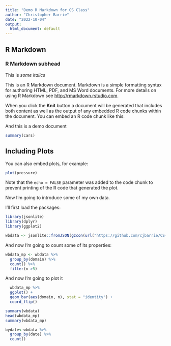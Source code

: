 ```yaml
---
title: "Demo R Markdown for CS Class"
author: "Christopher Barrie"
date: "2022-10-04"
output:
  html_document: default
---
```


## R Markdown

### R Markdown subhead

This is *some italics*

This is an R Markdown document. Markdown is a simple formatting syntax for authoring HTML, PDF, and MS Word documents. For more details on using R Markdown see <http://rmarkdown.rstudio.com>.

When you click the **Knit** button a document will be generated that includes both content as well as the output of any embedded R code chunks within the document. You can embed an R code chunk like this:

And this is a demo document 

```r
summary(cars)
```

## Including Plots

You can also embed plots, for example:

```r
plot(pressure)
```

Note that the `echo = FALSE` parameter was added to the code chunk to prevent printing of the R code that generated the plot.

Now I'm going to introduce some of my own data.

I'll first load the packages:

```r
library(jsonlite)
library(dplyr)
library(ggplot2)
```

```r
wbdata <- jsonlite::fromJSON(gzcon(url("https://github.com/cjbarrie/CS-ED/blob/main/data/web_historian_data.json?raw=true")))
```

And now I'm going to count some of its properties:

```r
wbdata_mp <- wbdata %>% 
  group_by(domain) %>%
  count() %>%
  filter(n >5)
```

And now I'm going to plot it

```r
  wbdata_mp %>%
  ggplot() +
  geom_bar(aes(domain, n), stat = "identity") +
  coord_flip()
```

```r
summary(wbdata)
head(wbdata_mp)
summary(wbdata_mp)
```

```r
bydate<-wbdata %>% 
  group_by(date) %>%
  count() 
```

